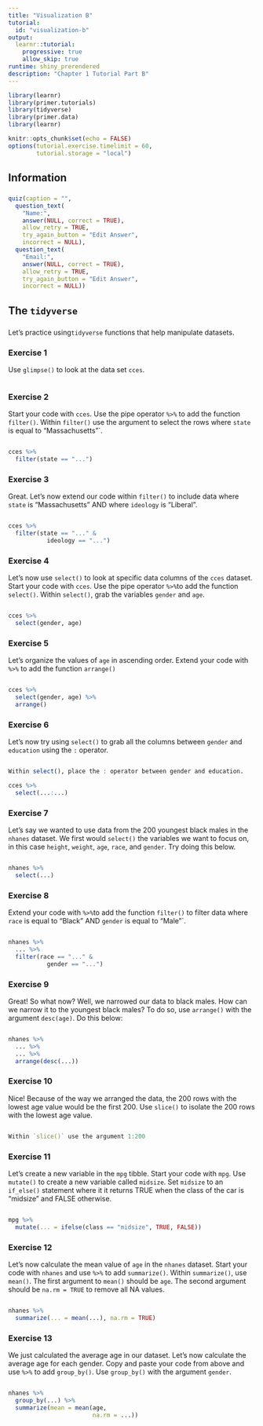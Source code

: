 ```yaml
---
title: "Visualization B"
tutorial:
  id: "visualization-b"
output: 
  learnr::tutorial:
    progressive: true
    allow_skip: true
runtime: shiny_prerendered
description: "Chapter 1 Tutorial Part B"
---
```


```r
library(learnr)
library(primer.tutorials)
library(tidyverse)
library(primer.data)
library(learnr)

knitr::opts_chunk$set(echo = FALSE)
options(tutorial.exercise.timelimit = 60, 
        tutorial.storage = "local") 
```


## Information
###

```r
quiz(caption = "",
  question_text(
    "Name:",
    answer(NULL, correct = TRUE),
    allow_retry = TRUE,
    try_again_button = "Edit Answer",
    incorrect = NULL),
  question_text(
    "Email:",
    answer(NULL, correct = TRUE),
    allow_retry = TRUE,
    try_again_button = "Edit Answer",
    incorrect = NULL))
```



## The `tidyverse`
###

Let's practice using`tidyverse` functions that help manipulate datasets.

### Exercise 1

Use `glimpse()` to look at the data set `cces`.

```r

```

### Exercise 2

Start your code with `cces`. Use the pipe operator `%>%` to add the function `filter()`. Within `filter()` use the argument to select the rows where `state` is equal to "Massachusetts"`.

```r


```

```r
cces %>% 
  filter(state == "...")
```

### Exercise 3

Great. Let's now extend our code within `filter()` to include data where `state` is "Massachusetts" AND where `ideology` is "Liberal". 

```r


```

```r
cces %>% 
  filter(state == "..." &
           ideology == "...")
```

### Exercise 4

Let's now use `select()` to look at specific data columns of the `cces` dataset. Start your code with `cces`. Use the pipe operator `%>% `to add the function `select()`. Within `select()`, grab the variables `gender` and `age`.

```r

```

```r
cces %>% 
  select(gender, age)
```

### Exercise 5

Let's organize the values of `age` in ascending order. Extend your code with `%>%` to add the function `arrange()`

```r

```

```r
cces %>% 
  select(gender, age) %>% 
  arrange()
```

### Exercise 6

Let's now try using `select()` to grab all the columns between `gender` and `education` using the `:` operator. 

```r

```

```r
Within select(), place the : operator between gender and education. 
```

```r
cces %>% 
  select(...:...)
```

### Exercise 7

Let's say we wanted to use data from the 200 youngest black males in the `nhanes` dataset. We first would `select()` the variables we want to focus on, in this case `height`, `weight`, `age`, `race`, and `gender`. Try doing this below.

```r

```

```r
nhanes %>% 
  select(...)
```

### Exercise 8

Extend your code with `%>% `to add the function `filter()` to filter data where `race` is equal to "Black" AND `gender` is equal to "Male"`.

```r


```

```r
nhanes %>% 
  ... %>% 
  filter(race == "..." &
           gender == "...")
```

### Exercise 9

Great! So what now? Well, we narrowed our data to black males. How can we narrow it to the youngest black males? To do so, use `arrange()` with the argument `desc(age)`. Do this below:

```r


```

```r
nhanes %>% 
  ... %>% 
  ... %>% 
  arrange(desc(...))
```

### Exercise 10

Nice! Because of the way we arranged the data, the 200 rows with the lowest age value would be the first 200. Use `slice()` to isolate the 200 rows with the lowest age value. 

```r


```

```r
Within `slice()` use the argument 1:200
```

### Exercise 11

Let's create a new variable in the `mpg` tibble. Start your code with `mpg`. Use `mutate()` to create a new variable called `midsize`. Set  `midsize` to an `if_else()` statement where it it returns TRUE when the class of the car is "midsize" and FALSE otherwise. 

```r

```

```r
mpg %>% 
  mutate(... = ifelse(class == "midsize", TRUE, FALSE))
```

### Exercise 12

Let's now calculate the mean value of `age` in the `nhanes` dataset. Start your code with `nhanes` and use `%>%` to add `summarize()`. Within `summarize()`, use `mean()`. The first argument to `mean()` should be `age`. The second argument should be `na.rm = TRUE` to remove all NA values.
  
```r

```

```r
nhanes %>% 
  summarize(... = mean(...), na.rm = TRUE)
```

### Exercise 13

We just calculated the average age in our dataset. Let's now calculate the average age for each gender. Copy and paste your code from above and use `%>% ` to add `group_by()`. Use `group_by()` with the argument `gender`.

```r

```

```r
nhanes %>% 
  group_by(...) %>% 
  summarize(mean = mean(age, 
                        na.rm = ...))
```
